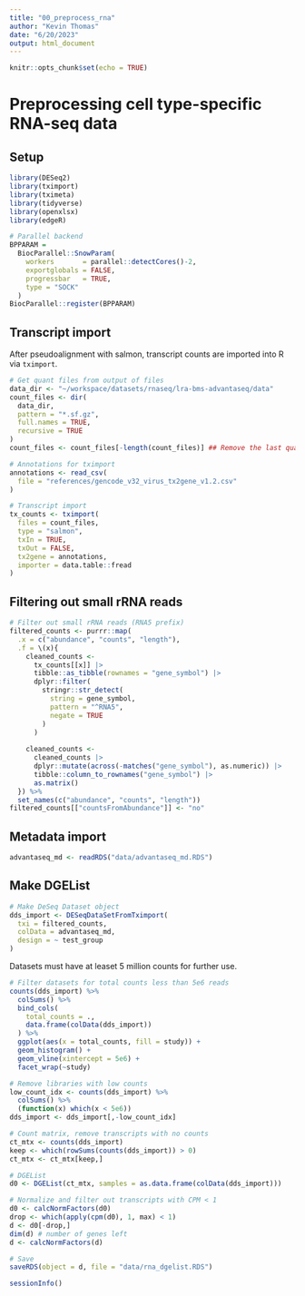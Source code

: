 ```yaml
---
title: "00_preprocess_rna"
author: "Kevin Thomas"
date: "6/20/2023"
output: html_document
---
```


```r
knitr::opts_chunk$set(echo = TRUE)
```

# Preprocessing cell type-specific RNA-seq data

## Setup
```r
library(DESeq2)
library(tximport)
library(tximeta)
library(tidyverse)
library(openxlsx)
library(edgeR)

# Parallel backend
BPPARAM =
  BiocParallel::SnowParam(
    workers       = parallel::detectCores()-2,
    exportglobals = FALSE,
    progressbar   = TRUE,
    type = "SOCK"
  )
BiocParallel::register(BPPARAM)
```

## Transcript import

After pseudoalignment with salmon, transcript counts are imported into R via `tximport`.
```r
# Get quant files from output of files
data_dir <- "~/workspace/datasets/rnaseq/lra-bms-advantaseq/data"
count_files <- dir(
  data_dir, 
  pattern = "*.sf.gz",
  full.names = TRUE,
  recursive = TRUE
)
count_files <- count_files[-length(count_files)] ## Remove the last quant file, which contains the undetermined barcodes

# Annotations for tximport
annotations <- read_csv(
  file = "references/gencode_v32_virus_tx2gene_v1.2.csv"
)

# Transcript import
tx_counts <- tximport(
  files = count_files,
  type = "salmon",
  txIn = TRUE,
  txOut = FALSE,
  tx2gene = annotations,
  importer = data.table::fread
)
```

## Filtering out small rRNA reads
```r
# Filter out small rRNA reads (RNA5 prefix)
filtered_counts <- purrr::map(
  .x = c("abundance", "counts", "length"),
  .f = \(x){
    cleaned_counts <-
      tx_counts[[x]] |>
      tibble::as_tibble(rownames = "gene_symbol") |>
      dplyr::filter(
        stringr::str_detect(
          string = gene_symbol,
          pattern = "^RNA5",
          negate = TRUE
        )
      )
    
    cleaned_counts <-
      cleaned_counts |>
      dplyr::mutate(across(-matches("gene_symbol"), as.numeric)) |>
      tibble::column_to_rownames("gene_symbol") |>
      as.matrix()
  }) %>% 
  set_names(c("abundance", "counts", "length"))
filtered_counts[["countsFromAbundance"]] <- "no"
```

## Metadata import
```r
advantaseq_md <- readRDS("data/advantaseq_md.RDS")
```

## Make DGEList
```r
# Make DeSeq Dataset object
dds_import <- DESeqDataSetFromTximport(
  txi = filtered_counts,
  colData = advantaseq_md,
  design = ~ test_group
)
```
Datasets must have at leaset 5 million counts for further use.
```r
# Filter datasets for total counts less than 5e6 reads
counts(dds_import) %>%
  colSums() %>%
  bind_cols(
    total_counts = .,
    data.frame(colData(dds_import))
  ) %>%
  ggplot(aes(x = total_counts, fill = study)) +
  geom_histogram() +
  geom_vline(xintercept = 5e6) +
  facet_wrap(~study)
```

```r
# Remove libraries with low counts
low_count_idx <- counts(dds_import) %>%
  colSums() %>%
  (function(x) which(x < 5e6))
dds_import <- dds_import[,-low_count_idx]

# Count matrix, remove transcripts with no counts
ct_mtx <- counts(dds_import)
keep <- which(rowSums(counts(dds_import)) > 0)
ct_mtx <- ct_mtx[keep,]

# DGEList
d0 <- DGEList(ct_mtx, samples = as.data.frame(colData(dds_import)))

# Normalize and filter out transcripts with CPM < 1
d0 <- calcNormFactors(d0)
drop <- which(apply(cpm(d0), 1, max) < 1)
d <- d0[-drop,] 
dim(d) # number of genes left
d <- calcNormFactors(d)

# Save
saveRDS(object = d, file = "data/rna_dgelist.RDS")
```

```r
sessionInfo()
```